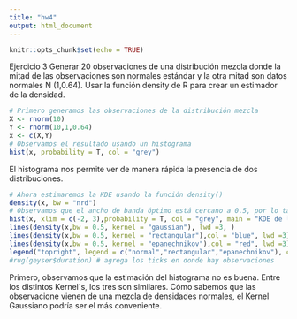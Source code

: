 ```yaml
---
title: "hw4"
output: html_document
---
```


```r
knitr::opts_chunk$set(echo = TRUE)
```


Ejercicio 3
Generar 20 observaciones de una distribución mezcla donde la mitad de las observaciones son normales estándar y la otra mitad son datos normales N (1,0.64). Usar la función density de R para crear un estimador de la densidad.
```r
# Primero generamos las observaciones de la distribución mezcla
X <- rnorm(10)
Y <- rnorm(10,1,0.64)
x <- c(X,Y)
# Observamos el resultado usando un histograma
hist(x, probability = T, col = "grey")
```
El histograma nos permite ver de manera rápida la presencia de dos distribuciones.

```r
# Ahora estimaremos la KDE usando la función density()
density(x, bw = "nrd")
# Observamos que el ancho de banda óptimo está cercano a 0.5, por lo tanto usaremos esta cantidad para hacer comparaciones entre distintos kernel´s.
hist(x, xlim = c(-2, 3),probability = T, col = "grey", main = "KDE de la distribución mezcal",ylab="prob",xlab="x´s")
lines(density(x,bw = 0.5, kernel = "gaussian"), lwd =3, ) 
lines(density(x,bw = 0.5, kernel = "rectangular"),col = "blue", lwd =3)
lines(density(x,bw = 0.5, kernel = "epanechnikov"),col = "red", lwd =3)
legend("topright", legend = c("normal","rectangular","epanechnikov"), col = c("black","blue","red"), lwd = c(3,3)) 
#rug(geyser$duration) # agrega los ticks en donde hay observaciones
```
Primero, observamos que la estimación del histograma no es buena. Entre los distintos Kernel´s, los tres son similares. Cómo sabemos que las observacione vienen de una mezcla de densidades normales, el Kernel Gaussiano podría ser el más conveniente.
